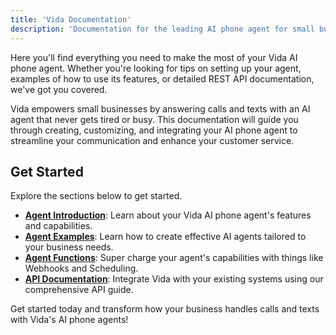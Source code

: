 ```yaml
---
title: 'Vida Documentation'
description: 'Documentation for the leading AI phone agent for small business. Answer calls and texts with an AI phone agent that always works and is never busy.'
---
```


Here you'll find everything you need to make the most of your Vida AI phone agent. Whether you're looking for tips on setting up your agent, examples of how to use its features, or detailed REST API documentation, we've got you covered.

Vida empowers small businesses by answering calls and texts with an AI agent that never gets tired or busy. This documentation will guide you through creating, customizing, and integrating your AI phone agent to streamline your communication and enhance your customer service.

## Get Started

 Explore the sections below to get started.

- **[Agent Introduction](/agents/intro)**: Learn about your Vida AI phone agent's features and capabilities.
- **[Agent Examples](/examples)**: Learn how to create effective AI agents tailored to your business needs.
- **[Agent Functions](/agents/functions)**: Super charge your agent's capabilities with things like Webhooks and Scheduling.
- **[API Documentation](/api-reference/overview)**: Integrate Vida with your existing systems using our comprehensive API guide.

Get started today and transform how your business handles calls and texts with Vida's AI phone agents!
